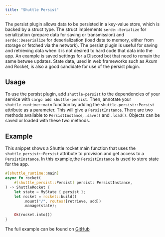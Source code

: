 ```yaml
---
title: "Shuttle Persist"
---
```


The persist plugin allows data to be persisted in a key-value store, which is backed by a struct type.  The struct implements `serde::Serialize` for serialization (prepare data for saving or transmission) and `serde::Deserialize` for deserialization (load data to memory, either from storage or fetched via the network). The persist plugin is useful for saving and retrieving data when it is not desired to hard code that data into the app.  An example is saved settings for a Discord bot that need to remain the same betwee updates.  State data, used in web frameworks such as Axum and Rocket, is also a good candidate for use of the persist plugin. 

## Usage
To use the persist plugin, add `shuttle-persist` to the dependencies of your service with `cargo add shuttle-persist`.  Then, annotate your `shuttle_runtime::main` function by adding the `shuttle-persist::Persist` attribute as a parameter.  This will give a `PersistInstance`. There are two methods available to `PersistInstance`,  `.save()` and `.load()`. Objects can be saved or loaded with these two methods. 

## Example
This snippet shows a Shuttle rocket main function that uses the `shuttle_persist::Persist` attribute to provision and get access to a `PersistInstance`.  In this example,the `PersistInstance` is used to store state for the app.

```rust main.rs
#[shuttle_runtime::main]
async fn rocket(
    #[shuttle_persist::Persist] persist: PersistInstance,
) -> ShuttleRocket {
    let state = MyState { persist };
    let rocket = rocket::build()
        .mount("/", routes![retrieve, add])
        .manage(state);

    Ok(rocket.into())
}
```

The full example can be found on [GitHub](https://github.com/shuttle-hq/shuttle-examples/tree/main/rocket/persist)
